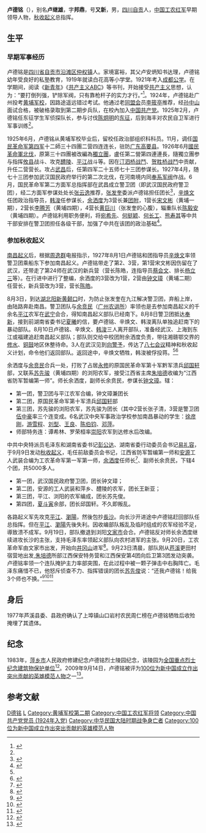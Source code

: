 {{Infobox military person
|name =卢德铭
|born ={{birth date|1905|6|9}}
|died ={{death date and age|1927|9|23|1905|6|9}}
|image =Ludeming.jpg
|image_size = 200
|caption =
|birth name = 卢继雄
|courtesy name = 字邦鼎，号又新
|nickname = 
|nationality ={{ROC}}
|placeofbirth ={{QING}}[[四川省|四川省]][[宜宾县|宜宾县]][[双石乡|双石乡]][[狮子湾|狮子湾]]（今属[[自贡|自贡]]）
|placeofdeath ={{ROC}}[[江西省|江西省]][[萍乡县|萍乡县]][[芦溪|芦溪]]
|placeofburial =
|party = {{CPC}}
|allegiance =
|alma mater = [[黄埔军校|黄埔军校]]第二期
|branch =
|serviceyears =1924年 - 1927年
|rank =
|unit =
|commands =工农革命军第一军第一师
|battles =[[北伐战争|北伐战争]]<br>[[秋收起义|秋收起义]]
|awards =
|spouse = 
|relations = 
|laterwork =
|signature =
}}
'''卢德铭'''（{{bd|1905年|6月9日|1927年|9月23日|catIdx=}}），别名'''卢继雄'''，字'''邦鼎'''，号'''又新'''，男，[[四川|四川]][[自贡|自贡]]人，[[中国工农红军|中国工农红军]]早期领导人物，[[秋收起义|秋收起义]]总指挥。

== 生平 ==
=== 早期军事经历 ===
卢德铭是[[四川省|四川省]][[自贡市|自贡市]][[沿滩区|沿滩区]][[仲权镇|仲权镇]]人。家境富裕，其父卢安炳知书达理，卢德铭幼年受良好的私塾教育，1919年就读白花高等小学堂。1921年考入[[成都公学|成都公学]]。在学期间，阅读《[[新青年|新青年]]》《[[共产主义ABC|共产主义ABC]]》等书刊，开始接受[[共产主义|共产主义]]思想，认为：“要打倒列强，铲除军阀，只有靠枪杆子的实力才行。”<ref>{{cite journal|author1=睢城|title=中共早期著名将才——卢德铭|journal=湖北档案|date=2011|issue=11}}</ref>。1924年，卢德铭赴广州投考[[黄埔军校|黄埔军校]]，因路途遥远错过考试。他通过老[[同盟会|同盟会]]员[[李筱亭|李筱亭]]推荐，经[[孙中山|孙中山]]面试合格，被破格录取到第二期步兵队，在校內加入[[中国共产党|中国共产党]]。1925年2月，卢德铭任东征学生军侦探队长，参与讨伐[[陈炯明|陈炯明]]的[[国民革命军东征|东征]]，后到海丰对农民自卫军进行军事训练<ref name="王永均2017"/>。

1925年6月，卢德铭从黄埔军校毕业后，留校任政治部组织科科员。11月，调任[[国民革命军第四军|国民革命军第四军]]十二師三十四團二营四连连长，驻防[[广东|广东]][[高要县|高要县]]。1926年6月[[國民革命軍北伐|國民革命軍北伐]]，原第三十四團被改編為[[葉挺獨立團|獨立團]]，盧任第二營第四連連長，隨獨立團参与指挥[[攸县|攸县]]战斗、攻克[[醴陵|醴陵]]、[[平江|平江]]战斗等。因在[[汀泗桥战鬥|汀泗桥战鬥]]、[[贺胜桥战鬥|贺胜桥战鬥]]中贡献，升任二营营长。攻占[[武昌|武昌]]后，任第四军二十五师七十三团参谋长。1927年4月，随七十三团参加武汉国民政府举行的第二次北伐，在河南境内同[[奉系军阀|奉系军阀]]作战。6月，国民革命军第二方面军总指挥部在武昌成立警卫团（即武汉国民政府警卫团），经二方面军参谋处处长[[张云逸|张云逸]]推荐，[[张发奎|张发奎]]委派卢德铭担任团长<ref>{{cite book | author= 《张云逸传》编写组 | title= 张云逸传 | location= 北京 | publisher = 当代中国出版社 |year= 2012 | pages= 18| isbn= 978-7-5154-0146-1}}</ref>，[[辛焕文|辛焕文]]任团政治指导员，[[韩浚|韩浚]]任参谋长，[[余洒度|余洒度]]为3营长兼[[团附|团附]]，1营长[[宋文彬|宋文彬]]（黄埔一期），2营长[[李腾芳|李腾芳]]（黄埔四期），4营长[[黄巨川|黄巨川]]（张发奎的心腹），辎重队长[[陈毅安|陈毅安]]（黄埔四期）。卢德铭利用职务便利，将[[宛希先|宛希先]]、[[何挺颖|何挺颖]]、[[何长工|何长工]]、[[熊寿其|熊寿其]]等中共干部安排在警卫团担任各级干部，加强了中共在该团的政治基础<ref name="王永均2017">{{cite book|author=王永均|title=黄埔军校名将传|year=2017|pages=98-99|location=沈阳|publisher=辽宁人民出版社|isbn=978-7-205-08742-5}}</ref>。 

=== 参加秋收起义 ===
[[南昌起义|南昌起义]]后，根据[[周逸群|周逸群]]电报指示，1927年8月1日卢德铭和团指导员[[辛焕文|辛焕文]]率领警卫团乘船东下参加南昌起义。卢德铭带走了第2、3营，第1营宋文彬因伤留在了武汉，还带走了第24师在武汉的新兵营（营长陈皓，连指导员[[蔡会文|蔡会文]]、排长[[杨立三|杨立三]]等）。在行进中进行了整编，余洒度的3营改为1营，2营由[[钟文璋|钟文璋]]（黄埔二期）任营长，新兵营改为3营，营长[[陈皓|陈皓]]。

8月3日，到达[[湖北|湖北]][[阳新|阳新]][[黄颡口|黄颡口]]时，为防止张发奎在九江解决警卫团，弃船上岸，由陆路奔赴南昌。警卫团队与[[余贲民|余贲民]]（[[广州农民运动讲习所|广州农讲所]]）率领也是去参加南昌起义的千余名[[平江县|平江]]农军在[[武宁县|武宁]]会合，得知南昌起义部队已经南下。8月8日警卫团抵达[[奉新|奉新]]，接到前湖南省委书记[[夏曦|夏曦]]的信，要卢德铭、辛焕文、韩浚离队单独追赶南下的暴动部队。8月10日卢德铭、辛焕文、[[韩浚_(1893年)|韩浚]]三人离开部队，准备经武汉、上海到东江或福建追赶南昌起义部队；部队则交给中校团附余洒度负责，带往湘赣鄂交界的[[修水|修水]]、[[铜鼓|铜鼓]]地区休整待命。3人在武汉见到[[向警予|向警予]]，传达了[[八七会议|八七会议]]精神和秋收起义计划，命令他们返回部队。返回途中，辛焕文牺牲，韩浚被俘投蒋。<ref name="王永均2017"/><ref>{{cite journal|author1=杨潇|title=秋收起义的总指挥——卢德铭|journal=现代班组|date=2012|issue=9}}</ref>

余洒度与[[余贲民|余贲民]]合兵一处，打败了占居[[永修|永修]]的原国民革命军第十军黔军溃兵[[邱国轩|邱国轩]]部，又联系[[苏先骏|苏先骏]]（黄埔四期）的浏阳农军，接受江西省主席[[朱培德|朱培德]]收编为“江西省防军暂编第一师”。师长余洒度，副师长余贲民，参谋长[[钟文璋|钟文璋]]。辖：
*第一团，警卫团与平江农军合编，钟文璋兼团长
*第二团，原国民革命军第十军溃兵[[邱国轩|邱国轩]]部
*第三团，苏先骏的浏阳农军，苏先骏为团长（其中2营长张子清，3营是警卫团[[伍中豪|伍中豪]]率三个连变成。6名武汉中央军事政治学校参加南昌暴动的学生：[[徐彦刚|徐彦刚]]，[[游雪程|游雪程]]、[[刘型|刘型]]、[[王良|王良]]、[[陈伯钧|陈伯钧]]、[[邓萍|邓萍]]。
*师部特务连：谭希林、罗荣桓率[[崇阳县|崇阳]]农军到达修水后改编。

中共中央特派员毛泽东和湖南省委书记[[彭公达|彭公达]]、湖南省委行动委员会书记[[易礼容|易礼容]]，于9月9日发动[[秋收起义|秋收起义]]，毛任前敌委员会书记，江西省防军暂编第一师和[[安源|安源]]工人武装合编为工农革命军第一军第一师，[[余洒度|余洒度]]任师长<ref>{{cite book|author=中国人民解放军国防大学|title=中国人民解放军简史 上|year=2007|pages=10|location=南京|publisher=江苏人民出版社|isbn=978-7-214-04625-3}}</ref>、副师长余贲民，下辖4个团，共5000多人。
*第一团，武汉国民政府警卫团，团长钟文璋；
*第二团，安源的工人武装和萍乡、醴陵的农军，团长王新亚；
*第三团，平江、浏阳的农军编成，团长苏先俊。
*第四团，[[夏斗寅|夏斗寅]]余部，团长邱国轩。不久即叛乱。

各路起义军先攻克[[平江縣|平江]]、[[瀏陽|瀏陽]]，然後包抄[[長沙|長沙]]。向长沙开进途中卢德铭赶回部队任总指挥。但在[[平江縣|平江]]、[[瀏陽|瀏陽]]先後失利。因收编部队叛乱及临时组成的农军经验不足，導致溃不成军。9月19日，部队撤退到浏阳[[文家市|文家市]]会合。卢德铭反对师长余洒度继续进攻长沙的主张，支持毛泽东率领起义部队向农村进军的主张。9月20日，工农革命军由文家市出发，开始向[[井冈山|井冈山]]进军<ref>{{cite book|author=于化庭|title=中共军事斗争史略 上|year=2016|pages=80|publisher=济南出版社|isbn=978-7-5488-1973-8}}</ref>。9月23日清晨，部队刚从[[芦溪|芦溪]]更田村宿营地出发,[[朱培德|朱培德]]所部江西保安特务营和江西保安第4团向后卫第3团发动突袭。卢德铭率领一个连队掩护主力率部突围，在此过程中被一颗子弹击中右胸阵亡。毛泽东痛惜不已，他怒斥侦查不力、指挥错误的团长[[苏先俊|苏先俊]]说：“还我卢德铭！给我3个师也不换。”<ref>{{cite book|author1=中共中央文献研究室|title=毛泽东传 五|date=2013|publisher=中央文献出版社|location=北京|isbn=978-7-5073-3165-3|page=154}}</ref><ref>{{cite journal|author1=鱼恩平|title=秋收起义的总指挥——卢德铭|journal=党史纵横|date=2007|issue=7}}</ref><ref>{{cite web | publisher = 人民网 | title = 卢德铭 | url = http://shuangbai.people.com.cn/GB/158065/9677921.html | author =  | date =  | accessdate = 2017-07-29 | archive-url = https://web.archive.org/web/20140907005247/http://shuangbai.people.com.cn/GB/158065/9677921.html | archive-date = 2014-09-07 | dead-url = yes }}</ref>

== 身后 ==
1977年芦溪县委、县政府确认了上埠镇山口岩村农民周仁榜在卢德铭牺牲后收殓掩埋了其遗体。

== 纪念 ==
1983年，[[萍乡市|萍乡市]]人民政府修建纪念卢德铭烈士陵园纪念，该陵园为[[全国重点烈士纪念建筑物保护单位|全国重点烈士纪念建筑物保护单位]]<ref>{{cite web | language =  | publisher =  | title = 卢德铭烈士纪念碑 | url = http://www.huaxia.com/jxpx/zjpx/jdjs/2010/03/1798010.html | author =  | date =  | accessdate = 2017-07-29 | archive-date = 2020-12-01 | archive-url = https://web.archive.org/web/20201201201242/http://www.huaxia.com/jxpx/zjpx/jdjs/2010/03/1798010.html | dead-url = no }}</ref>。2009年9月14日，卢德铭被评为[[100位为新中国成立作出突出贡献的英雄模范人物|100位为新中国成立作出突出贡献的英雄模范人物]]之一<ref>{{cite web|url=http://shuangbai.people.com.cn/GB/158157/9973890.html|title=100位为新中国成立作出突出贡献的英雄模范人物|accessdate=2017-01-29|author=|date=|publisher=人民网|archive-url=https://web.archive.org/web/20160712220641/http://shuangbai.people.com.cn/GB/158157/9973890.html|archive-date=2016-07-12|dead-url=yes}}</ref>。

== 参考文献 ==
{{Reflist|25em}}

{{Authority control}}
{{DEFAULTSORT:Lu}}
[[Category:盧姓|D德铭]]
[[Category:自贡人|L]]
[[Category:黄埔军校第二期|Category:黄埔军校第二期]]
[[Category:中国工农红军将领|Category:中国工农红军将领]]
[[Category:中国共产党党员_(1924年入党)|Category:中国共产党党员 (1924年入党)]]
[[Category:中华民国大陆时期战争身亡者|Category:中华民国大陆时期战争身亡者]]
[[Category:100位为新中国成立作出突出贡献的英雄模范人物|Category:100位为新中国成立作出突出贡献的英雄模范人物]]